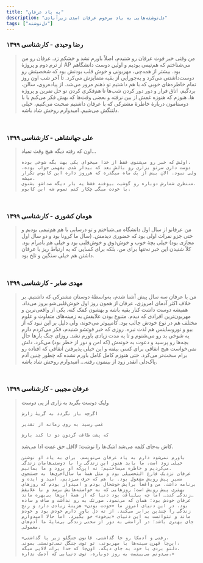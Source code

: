 ```yaml
---
title: "به یاد عرفان"
description: "دل‌نوشته‌هایی به یاد مرحوم عرفان اسدی زیرآبادی"
tags: ["دل‌نوشته"]
---
```


### رضا وحیدی - کارشناسی ۱۳۹۹

<blockquote>
  من وقتی خبر فوت عرفان رو شنیدم، اصلاً باورم نشد و خشکم زد. عرفان رو من از ترم
  دوم و پروژهٔ AP می‌شناختم که هم‌تیمی بودیم و اولین دوست دانشگاهم بود. بیشتر از
  همه‌چی، مهربونی و خوش قلب بودنش بود که شخصیتش رو دوست‌داشتنی می‌کرد و
  یه‌جورایی از بقیه متمایزش می‌کرد. تا آخر شب اون روز تمام خاطره‌های خوبی که با
  هم داشتیم تو ذهنم مرور می‌شد. از پیاده‌روی، سالن، بردگیم، اتاق فرار و دور دور
  کردن شب‌ها تا هم‌فکری کردن تو حل تمرین و پروژه ها. هنوزم که هنوزه غمش از بین
  نرفته و بعضی وقت‌ها که بهش فکر می‌کنم یا با دوستامون دربارهٔ خاطرهٔ مشترکی که
  با عرفان داشتیم صحبت می‌کنیم، خیلی دلتنگش می‌شیم. امیدوارم روحش شاد باشه.
</blockquote>

<br />

### علی جهانشاهی - کارشناسی ۱۳۹۹

<blockquote>
    اون که رفته دیگه هیچ وقت نمیاد...

    اولش که خبر رو می‌شنوی فقط از خدا میخوای یکی بهت بگه شوخی بوده.
    دوست داری سرتو بزاری رو بالش بعد که بیدار شدی بفهمی خواب بوده، ولی نبود. الان بیش از یک ماه میگذره که هرروز داره این کابوس تکرار میشه.
    منتظری شمارش دوباره رو گوشیت بیوفته فقط یه بار دیگه صداشو بشنوی.
    با خودت میگی چکار کنم تموم شه این کابوس.

</blockquote>

<br />

### هومان کشوری - کارشناسی ۱۳۹۹

<blockquote>
  من عرفانو از سال اول دانشگاه می‌شناختم و تو درسایی با هم هم‌تیمی بودیم و حتی
  جزو نفرات اولی بود که حضوری دیدمش. (سال ما کرونا بود و دو سال اول مجازی بود)
  خیلی بچهٔ خوب و خوش‌ذوق و خوش‌قلبی بود و خیلی هم بامرام بود. کلاً شنیدن این
  خبر نه‌تنها برای من، بلکه برای کسایی که یه ارتباط ریز با عرفان داشتن هم خیلی
  سنگین و تلخ بود.
</blockquote>

<br />

### مهدی صابر - کارشناسی ۱۳۹۹

<blockquote>
  من با عرفان سه سال پیش آشنا شدم، به‌واسطهٔ دوستان مشترکی که داشتیم. بر خلاف
  اکثر آدمای امروزی، عرفان از همون روز اول خوش‌قلبی‌شو بروز می‌داد. همیشه دوست
  داشت کنار بقیه باشه و بهشون کمک کنه. یکی از واقعی‌ترین و مهربون‌ترین افرادی که
  دیدم. متنوع بودن علایقش به زمینه‌های متفاوت و علوم مختلف هم در نوع خودش جالب
  بود. کامپیوتر می‌خوند، ولی دلیل بر این نبود که از بیو و نوروساینس هم لذت نبره.
  روزی که خبر فوتشو شنیدم، فکر می‌کردم دارم یه شوخی بد رو می‌شنوم و تا یه مدت
  زیادی باورم نشد. روزای جنگ بارها حال بچه‌ها رو پرسید و دعوت به خونه‌ش (که امن
  و دور از خطر بود) می‌کرد. دلش نمی‌خواست هیچ اتفاقی برای کسی بیفته و این خیلی
  پذیرفتن اتفاقی که افتاده رو برام سخت‌تر می‌کرد. حتی هنوزم کامل کامل باورم نشده
  که چطور چنین آدم پاک‌دلی انقدر زود از بینمون رفته... امیدوارم روحش شاد باشه.
</blockquote>

<br />

### عرفان مجیبی - کارشناسی ۱۳۹۹

<blockquote>
<span style={{textAlign: "center"}}>
        ولیک دوست بگرید به زاری از پی دوست

    اگرچه باز نگردد به گریهٔ زارش

    غمی رسید به روی زمانه از تقدیر

    که پشت طاقت گردون دو تا کند بارش

</span>
    کاش به‌جای کلمه می‌شد اشک‌ها را نوشت؛ لااقل حق غمت ادا می‌شد.

    باورم نمی‌شود دارم به یاد عرفان می‌نویسم. برای به یاد او نوشتن خیلی زود است. ما باید هنوز این زندگی را با دوستی‌هامان زندگی می‌کردیم و خاطره می‌ساختیم؛ نه این‌که او برود و ما بمانیم.
    عرفان نزدیک فارغ التحصیلی بود و مثل همهٔ ما سال‌آخری‌ها به جستجوی مسیر پیش رویش مشغول بود. با هم که حرف می‌زدیم، امید و ایده و برنامه داشت. من واقعاً برایش خوشحال بودم و امیدوار بودم که روزهای بهتری پیش رویش است؛ روزهایی که به خواسته‌هایش برسد و با علایقش زندگی کند… اما چه بی‌لیاقت بود دنیا که از همهٔ این‌ها بی‌بهره ماند…
    عرفان خودش بود؛ همان که می‌نمود. صورتک به رو نداشت و صاف و ساده بود. در این دنیای امروز ما «خودت بودن» هزینهٔ زیادی دارد و رنج زندگی را چندین برابر می‌کند. از ته دل باور دارم خودش بود و خودش ماند و نتوانست به این دنیای «بی‌خود» خو بگیرد. اما حالا امیدوارم جای بهتری باشد؛ در آرامشی به دور از سختی‌ زندگی بی‌مایهٔ ما آدم‌های معمولی.

    «رفتی و آدمکا رو جا گذاشتی، قانون جنگلو زیر پا گذاشتی،
    این‌جا قهرن سینه‌ها با مهربونی، تو توی جنگل نمی‌تونستی بمونی،
    دلتو بردی با خود به جای دیگه، اون‌جا که خدا برات لالایی میگه،
    می‌دونم می‌بینمت یه روز دوباره، توی دنیایی که آدمک نداره.»

</blockquote>

<br />

